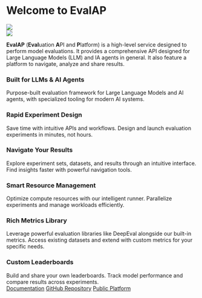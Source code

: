 
# Welcome to EvalAP

<div style={{ display: 'flex', justifyContent: 'center', alignItems: 'center', gap: '100px' }}>
  <div>
    <img src="img/android-chrome-192x192.png" />
  </div>
  <div>
    <img src="img/leaderboard2-alpha.png" style={{ maxWidth: '400px', height: 'auto' }} />
  </div>
</div>


**EvalAP** (**Eval**uation **A**PI and **P**latform) is a high-level service designed to perform model evaluations. 
It provides a comprehensive API designed for Large Language Models (LLM) and IA agents in general. It also feature a platform to navigate, analyze and share results.

<section style={{
    display: 'flex',
    alignItems: 'center',
    padding: '2rem 0',
    width: '100%',
}}>
  <div className="container">
    <div className="row">
      <div className="col col--4">
          <Card shadow='tl'>
            <CardHeader className="text--center">
              <h3>Built for LLMs & AI Agents</h3>
            </CardHeader>
            <CardBody className="text--center">
              Purpose-built evaluation framework for Large Language Models and AI agents, 
              with specialized tooling for modern AI systems.
            </CardBody>
          </Card>
      </div>
      <div className="col col--4">
          <Card shadow='tl'>
            <CardHeader className="text--center">
              <h3>Rapid Experiment Design</h3>
            </CardHeader>
            <CardBody className="text--center">
              Save time with intuitive APIs and workflows. Design and launch 
              evaluation experiments in minutes, not hours.
            </CardBody>
          </Card>
      </div>
      <div className="col col--4">
          <Card shadow='tl'>
            <CardHeader className="text--center">
              <h3>Navigate Your Results</h3>
            </CardHeader>
            <CardBody className="text--center">
              Explore experiment sets, datasets, and results through an intuitive 
              interface. Find insights faster with powerful navigation tools.
            </CardBody>
          </Card>
      </div>
    </div>
    <div className="row" style={{marginTop: '20px'}}>
      <div className="col col--4">
          <Card shadow='tl'>
            <CardHeader className="text--center">
              <h3>Smart Resource Management</h3>
            </CardHeader>
            <CardBody className="text--center">
              Optimize compute resources with our intelligent runner. Parallelize 
              experiments and manage workloads efficiently.
            </CardBody>
          </Card>
      </div>
      <div className="col col--4">
          <Card shadow='tl'>
            <CardHeader className="text--center">
              <h3>Rich Metrics Library</h3>
            </CardHeader>
            <CardBody className="text--center">
              Leverage powerful evaluation libraries like DeepEval alongside our 
              built-in metrics. Access existing datasets and extend with custom 
              metrics for your specific needs.
            </CardBody>
          </Card>
      </div>
      <div className="col col--4">
          <Card shadow='tl'>
            <CardHeader className="text--center">
              <h3>Custom Leaderboards</h3>
            </CardHeader>
            <CardBody className="text--center">
              Build and share your own leaderboards. Track model performance and 
              compare results across experiments.
            </CardBody>
          </Card>
      </div>
    </div>
  </div>
</section>

<div className="container" style={{ marginTop: '3rem', marginBottom: '3rem' }}>  
  <div className="row">
    <div className="col" style={{ display: 'flex', justifyContent: 'center', gap: '2rem' }}>
      <a href="/docs" className="button button--primary button--lg">Documentation</a>
      <a href="https://github.com/yourusername/evalap" className="button button--secondary button--lg">GitHub Repository</a>
      <a href="https://evalap.etalab.gouv.fr" className="button button--info button--lg">Public Platform</a>
    </div>
  </div>
</div>



